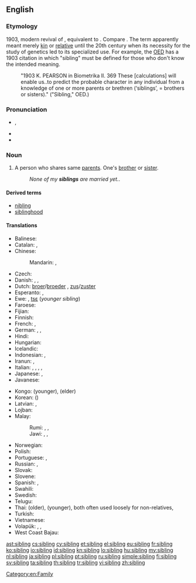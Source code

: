 ==English==

===Etymology===
1903, modern revival of {{etyl|ang|en}} {{m|ang|sibling||relative, a relation, kinsman}}, equivalent to {{suffix|sib|ling|lang=en}}. Compare {{etyl|enm|en}} {{term|sib|sib, sibbe|relative, kinsman|lang=enm}}. The term apparently meant merely [[kin]] or [[relative]] until the 20th century when its necessity for the study of genetics led to its specialized use. For example, the [[w:Oxford English Dictionary|OED]] has a 1903 citation in which "sibling" must be defined for those who don't know the intended meaning.
: "1903 K. PEARSON in Biometrika II. 369 These [calculations] will enable us..to predict the probable character in any individual from a knowledge of one or more parents or brethren (‘siblings’, = brothers or sisters)." ("Sibling," OED.)

===Pronunciation===
* {{enPR|sĭbʹ-lĭng}}, {{IPA|/ˈsɪblɪŋ/|lang=en}}
* {{rhymes|ɪblɪŋ|ɪŋ|lang=en}}
* {{hyphenation|sib|ling|lang=en}}

===Noun===
{{wikipedia}}
{{en-noun}}

# A person who shares same [[parent]]s. One's [[brother]] or [[sister]].
#: ''None of my '''siblings''' are married yet.''.

====Derived terms====
* [[nibling]]
* [[siblinghood]]

====Translations====
{{trans-top|person who shares same parents}}
* Balinese: {{t|ban|adi}} {{qualifier|younger}}
* Catalan: {{t+|ca|germà|m}}, {{t+|ca|germana|f}}
* Chinese:
*: Mandarin: {{t+|cmn|兄弟|tr=xiōngdì|sc=Hani}}, {{t+|cmn|姐妹|tr=jiěmèi|sc=Hani}} {{qualifier|sister(s)}}
* Czech: {{t+|cs|sourozenec|m}}
* Danish: {{t+|da|bror|c}}, {{t+|da|søster|c}}, {{t+|da|søskende|c-p}}
* Dutch: [[broer]]/[[broeder]] {{g|m}}, [[zus]]/[[zuster]] {{g|f}}
* Esperanto: {{t|eo|gefrato}}, {{t+|eo|gefratoj|p}}
* Ewe: {{t|ee|nɔvi}}, [[tsɛ]] (''younger sibling'')
* Faroese: {{t+|fo|systkin|n-p}}
* Fijian: {{t|fj|taci}} {{qualifier|younger}}
* Finnish: {{t+|fi|sisarus}}
* French: {{t|fr|frère et sœur|m|p}}, {{t+|fr|fratrie|f}}
* German: {{t+|de|Bruder}}, {{t+|de|Schwester}}, {{t+|de|Geschwister|p}}
* Hindi: {{t|hi|सहोदर|m|tr=sahodar}}
* Hungarian: {{t+|hu|testvér}}
* Icelandic: {{t+|is|systkin|n-p}}
* Indonesian: {{t+|id|kakak}} {{qualifier|older}}, {{t+|id|adik}} {{qualifier|younger}}
* Iranun: {{t|ill|ari}} {{qualifier|younger}}, {{t|ill|dadi'}} {{qualifier|younger}}
* Italian: {{t+|it|fratello|m}}, {{t+|it|sorella|f}}, {{t|it|parente}}, {{t+|it|congiunto|m}}, {{t+|it|consanguineo}}
* Japanese: {{t+|ja|兄弟|tr=[[きょうだい]], kyōdai|sc=Jpan}}{{t+|ja|兄弟姉妹|tr=きょうだいしまい, kyōdai shimai}}, {{t+|ja|同胞|tr=どうほう, dōhō}}
* Javanese: {{t|jv|ari}} {{qualifier|younger}}
{{trans-mid}}
* Kongo: {{t|kg|lêki}} (younger), {{t|kg|yaya}} (elder)
* Korean: {{t+|ko|형제|sc=Kore}} ({{t+|ko|兄弟|sc=Kore}})
* Latvian: {{t+|lv|brālis|m}}, {{t|lv|māsa|f}}
* Lojban: {{t|jbo|tunba}}
* Malay:
*: Rumi: {{t+|ms|abang}} {{qualifier|older, male}}, {{t+|ms|kakak}} {{qualifier|older}}, {{t+|ms|adik}} {{qualifier|younger}}
*: Jawi: {{t|ms|ابڠ|sc=Arab}} {{qualifier|older, male}}, {{t|ms|کاکق|sc=Arab}} {{qualifier|older}}, {{t|ms|اديق|sc=Arab}} {{qualifier|younger}}
* Norwegian: {{t+|no|søsken|n}}
* Polish: {{t+|pl|rodzeństwo|n}}
* Portuguese: {{t+|pt|irmão}}, {{t+|pt|irmã}}
* Russian: {{t+|ru|брат|m}} {{qualifier|brother}}, {{t+|ru|сестра́|f}} {{qualifier|sister}}
* Slovak: {{t|sk|súrodenec|m}}
* Slovene: {{t|sl|sorojenec|m}}
* Spanish: {{t+|es|hermano|m}}, {{t+|es|hermana|f}}
* Swahili: {{t+|sw|ndugu|c9|c0}}
* Swedish: {{t+|sv|syskon|n}}
* Telugu: {{t+|te|తోబుట్టువు}}
* Thai: {{t+|th|พี่|tr=pee}} (older), {{t+|th|น้อง|tr=norng}} (younger), both often used loosely for non-relatives, {{t+|th|พี่น้อง|tr=pêe nóng|sc=Thai}}
* Turkish: {{t+|tr|kardeş}}
* Vietnamese: {{t|vi|anh chị em}}
* Volapük: {{qualifier|♂♀}} {{t+|vo|gem}}, {{qualifier|♂}} {{t+|vo|higem}}, {{qualifier|♀}} {{t+|vo|jigem}}
* West Coast Bajau: {{t|bdr|adi'}} {{qualifier|younger}}
{{trans-bottom}}

[[Category:en:Family]]

[[ast:sibling]]
[[cs:sibling]]
[[cy:sibling]]
[[et:sibling]]
[[el:sibling]]
[[eu:sibling]]
[[fr:sibling]]
[[ko:sibling]]
[[io:sibling]]
[[id:sibling]]
[[kn:sibling]]
[[lo:sibling]]
[[hu:sibling]]
[[my:sibling]]
[[nl:sibling]]
[[ja:sibling]]
[[pl:sibling]]
[[pt:sibling]]
[[ru:sibling]]
[[simple:sibling]]
[[fi:sibling]]
[[sv:sibling]]
[[ta:sibling]]
[[th:sibling]]
[[tr:sibling]]
[[vi:sibling]]
[[zh:sibling]]